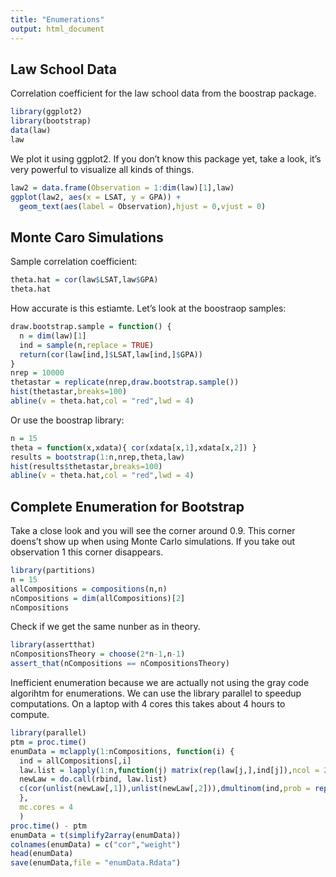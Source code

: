 ```yaml
---
title: "Enumerations"
output: html_document
---
```


## Law School Data

Correlation coefficient for the law school data from the boostrap package.

```r
library(ggplot2)
library(bootstrap)
data(law)
law
```

We plot it using ggplot2. If you don't know this package yet, take a look, it's very powerful to visualize all kinds of things.

```r
law2 = data.frame(Observation = 1:dim(law)[1],law)
ggplot(law2, aes(x = LSAT, y = GPA)) + 
  geom_text(aes(label = Observation),hjust = 0,vjust = 0)
```

## Monte Caro Simulations

Sample correlation coefficient:

```r
theta.hat = cor(law$LSAT,law$GPA)
theta.hat
```

How accurate is this estiamte. Let's look at the boostraop samples:

```r
draw.bootstrap.sample = function() {
  n = dim(law)[1]
  ind = sample(n,replace = TRUE)
  return(cor(law[ind,]$LSAT,law[ind,]$GPA))
}
nrep = 10000
thetastar = replicate(nrep,draw.bootstrap.sample())
hist(thetastar,breaks=100)
abline(v = theta.hat,col = "red",lwd = 4)
```

Or use the boostrap library:

```r
n = 15
theta = function(x,xdata){ cor(xdata[x,1],xdata[x,2]) }
results = bootstrap(1:n,nrep,theta,law)
hist(results$thetastar,breaks=100)
abline(v = theta.hat,col = "red",lwd = 4)
```

## Complete Enumeration for Bootstrap

Take a close look and you will see the corner around 0.9. This corner doens't show up when using Monte Carlo simulations. If you take out observation 1 this corner disappears.

```r
library(partitions)
n = 15
allCompositions = compositions(n,n)
nCompositions = dim(allCompositions)[2]
nCompositions
```

Check if we get the same nunber as in theory.

```r
library(assertthat)
nCompositionsTheory = choose(2*n-1,n-1)
assert_that(nCompositions == nCompositionsTheory)
```

Inefficient enumeration because we are actually not using the gray code algorihtm for enumerations. We can use the library parallel to speedup computations. On a laptop with 4 cores this takes about 4 hours to compute.

```r
library(parallel)
ptm = proc.time()
enumData = mclapply(1:nCompositions, function(i) {
  ind = allCompositions[,i]
  law.list = lapply(1:n,function(j) matrix(rep(law[j,],ind[j]),ncol = 2 ,byrow = TRUE))
  newLaw = do.call(rbind, law.list)
  c(cor(unlist(newLaw[,1]),unlist(newLaw[,2])),dmultinom(ind,prob = rep(1,n)))
  },
  mc.cores = 4
  )
proc.time() - ptm
enumData = t(simplify2array(enumData))
colnames(enumData) = c("cor","weight")
head(enumData)
save(enumData,file = "enumData.Rdata")
```
